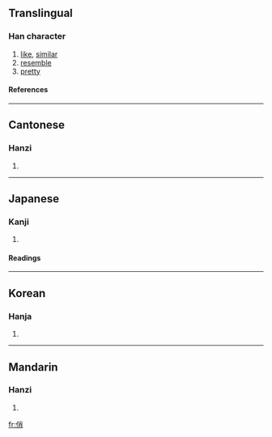 ==Translingual==
===Han character===
{{Han char|rad=人|as=07|sn=9|four=2922<sub>7</sub>|canj=人火月 (OFB)}}
# [[like]], [[similar]]
# [[resemble]]
# [[pretty]]
====References====
{{Han ref|kx=0104.220|dkj=00680|dj=0221.060|hdz=10159.030|uh=4FCF|ud=20431|bh=AB4E|bd=43854}}
----
==Cantonese==
===Hanzi===
{{yue-hanzi|jyut=|y=chiu3}}
# {{defn|Cantonese}}
----
==Japanese==
===Kanji===
{{ja-kanji|grade=|rs=人07}}
# {{defn|Japanese}} 
====Readings====
{{ja-readings|on=[[せう]] (seu)|kun=[[にる]] (niru), [[かたどる]] (katadoru), [[みめといさま]] (mimetoisama)}}
----
==Korean==
===Hanja===
{{ko-hanja|hangeul=소|rv=so|mr=so}}
# {{defn|Korean}}
----
==Mandarin==
===Hanzi===
{{cmn-hanzi|pin=[[qiào]] ([[qiao4]])|wg=ch'iao<sup>4</sup>}}
# {{defn|Mandarin}}

[[fr:俏]]